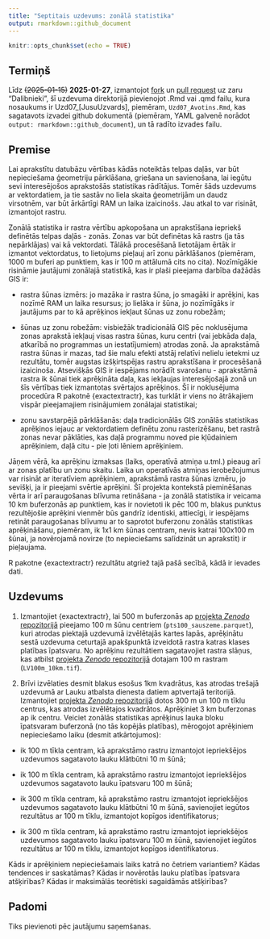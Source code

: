 ```yaml
---
title: "Septitais uzdevums: zonālā statistika"
output: rmarkdown::github_document
---
```


```r
knitr::opts_chunk$set(echo = TRUE)
```


## Termiņš

Līdz ~~(2025-01-15)~~ **2025-01-27**, izmantojot 
[fork](https://docs.github.com/en/pull-requests/collaborating-with-pull-requests/working-with-forks/fork-a-repo) 
un [pull request](https://docs.github.com/en/pull-requests/collaborating-with-pull-requests/proposing-changes-to-your-work-with-pull-requests/creating-a-pull-request-from-a-fork) uz zaru "Dalibnieki", 
šī uzdevuma direktorijā pievienojot .Rmd vai .qmd failu, kura nosaukums ir 
Uzd07_[JusuUzvards], piemēram, `Uzd07_Avotins.Rmd`, kas sagatavots izvadei github 
dokumentā (piemēram, YAML galvenē norādot `output: rmarkdown::github_document`), 
un tā radīto izvades failu.

## Premise

Lai aprakstītu datubāzu vērtības kādās noteiktās telpas daļās, var būt nepieciešama 
ģeometriju pārklāšana, griešana un savienošana, lai iegūtu sevi interesējošos 
aprakstošās statistikas rādītājus. Tomēr šāds uzdevums ar vektordatiem, ja tie 
sastāv no liela skaita ģeometrijām un daudz virsotnēm, var būt ārkārtīgi RAM un 
laika izaicinošs. Jau atkal to var risināt, izmantojot rastru. 

Zonālā statistika ir rastra vērtību apkopošana un aprakstīšana iepriekš definētās 
telpas daļās - zonās. Zonas var būt definētas kā rastrs (ja tās nepārklājas) vai 
kā vektordati. Tālākā procesēšanā lietotājam ērtāk ir izmantot vektordatus, to 
lietojums pieļauj arī zonu pārklāšanos (piemēram, 1000 m buferi ap punktiem, kas 
ir 100 m attālumā cits no cita). Nozīmīgākie risināmie jautājumi zonālajā statistikā, 
kas ir plaši pieejama darbība dažādās GIS ir:

- rastra šūnas izmērs: jo mazāka ir rastra šūna, jo smagāki ir aprēķini, kas 
nozīmē RAM un laika resursus; jo lielāka ir šūna, jo nozīmīgāks ir jautājums par 
to kā aprēķinos iekļaut šūnas uz zonu robežām;

- šūnas uz zonu robežām: visbiežāk tradicionālā GIS pēc noklusējuma zonas aprakstā 
iekļauj visas rastra šūnas, kuru centri (vai jebkāda daļa, atkarībā no programmas 
un iestatījumiem) atrodas zonā. Ja aprakstāmā rastra šūnas ir mazas, tad šie malu 
efekti atstāj relatīvi nelielu ietekmi uz rezultātu, tomēr augstas izšķirtspējas 
rastru aprakstīšana ir procesēšanā izaicinoša. Atsevišķās GIS ir iespējams norādīt 
svarošanu - aprakstāmā rastra ik šūnai tiek aprēķināta daļa, kas iekļaujas interesējošajā 
zonā un šīs vērtības tiek izmantotas svērtajos aprēķinos. Šī ir noklusējuma 
procedūra R pakotnē {exactextractr}, kas turklāt ir viens no ātrākajiem vispār 
pieejamajiem risinājumiem zonālajai statistikai;

- zonu savstarpējā pārklāšanās: daļa tradicionālās GIS zonālās statistikas aprēķinos 
iejauc ar vektordatiem definētu zonu rasterizēšanu, bet rastrā zonas nevar 
pāklāties, kas daļā programmu noved pie kļūdainiem aprēķiniem, daļā citu - pie ļoti 
lēniem aprēķiniem.

Jāņem vērā, ka aprēķinu izmaksas (laiks, operatīvā atmiņa u.tml.) pieaug arī ar 
zonas platību un zonu skaitu. Laika un operatīvās atmiņas ierobežojumus var 
risināt ar iteratīviem aprēķiniem, aprakstāmā rastra šūnas izmēru, jo sevišķi, ja 
ir pieejami svērtie aprēķini. Šī projekta kontekstā pieminēšanas vērta ir arī 
paraugošanas blīvuma retināšana - ja zonālā statistika ir veicama 10 km buferzonās 
ap punktiem, kas ir novietoti ik pēc 100 m, blakus punktus rezultējošie aprēķini 
vienmēr būs gandrīz identiski, attiecīgi, ir iespējams retināt paraugošanas blīvumu 
ar to saprotot buferzonu zonālās statistikas aprēķināšanu, piemēram, ik 1x1 km šūnas 
centram, nevis katrai 100x100 m šūnai, ja novērojamā novirze (to nepieciešams 
salīdzināt un aprakstīt) ir pieļaujama.

R pakotne {exactextractr} rezultātu atgriež tajā pašā secībā, kādā ir ievades dati.


## Uzdevums

1. Izmantojiet {exactextractr}, lai 500 m buferzonās ap [projekta *Zenodo* repozitorijā](https://zenodo.org/communities/hiqbiodiv/records?q=&l=list&p=1&s=10&sort=newest) 
pieejamo 100 m šūnu centriem (`pts100_sauszeme.parquet`), kuri atrodas piektajā 
uzdevumā izvēlētajās kartes lapās, aprēķinātu sestā uzdevuma ceturtajā apakšpunktā 
izveidotā rastra katras klases platības īpatsvaru. No aprēķinu rezultātiem 
sagatavojiet rastra slāņus, kas atbilst [projekta *Zenodo* repozitorijā](https://zenodo.org/communities/hiqbiodiv/records?q=&l=list&p=1&s=10&sort=newest) 
dotajam 100 m rastram (`LV100m_10km.tif`).

2. Brīvi izvēlaties desmit blakus esošus 1km kvadrātus, kas atrodas trešajā uzdevumā 
ar Lauku atbalsta dienesta datiem aptvertajā teritorijā. Izmantojiet [projekta *Zenodo* repozitorijā](https://zenodo.org/communities/hiqbiodiv/records?q=&l=list&p=1&s=10&sort=newest) 
dotos 300 m un 100 m tīklu centrus, kas atrodas izvēlētajos kvadrātos. Aprēķiniet 
3 km buferzonas ap ik centru. Veiciet zonālās statistikas aprēķinus lauka bloku 
īpatsvaram buferzonā (no tās kopējās platības), mērogojot aprēķiniem nepieciešamo 
laiku (desmit atkārtojumos):

- ik 100 m tīkla centram, kā aprakstāmo rastru izmantojot iepriekšējos uzdevumos 
sagatavoto lauku klātbūtni 10 m šūnā;

- ik 100 m tīkla centram, kā aprakstāmo rastru izmantojot iepriekšējos uzdevumos 
sagatavoto lauku īpatsvaru 100 m šūnā;

- ik 300 m tīkla centram, kā aprakstāmo rastru izmantojot iepriekšējos uzdevumos 
sagatavoto lauku klātbūtni 10 m šūnā, savienojiet iegūtos rezultātus ar 100 m 
tīklu, izmantojot kopīgos identifikatorus;

- ik 300 m tīkla centram, kā aprakstāmo rastru izmantojot iepriekšējos uzdevumos 
sagatavoto lauku īpatsvaru 100 m šūnā, savienojiet iegūtos rezultātus ar 100 m 
tīklu, izmantojot kopīgos identifikatorus.

Kāds ir aprēķiniem nepieciešamais laiks katrā no četriem variantiem? Kādas tendences 
ir saskatāmas? Kādas ir novērotās lauku platības īpatsvara atšķirības? Kādas ir 
maksimālās teorētiski sagaidāmās atšķirības? 

## Padomi

Tiks pievienoti pēc jautājumu saņemšanas.